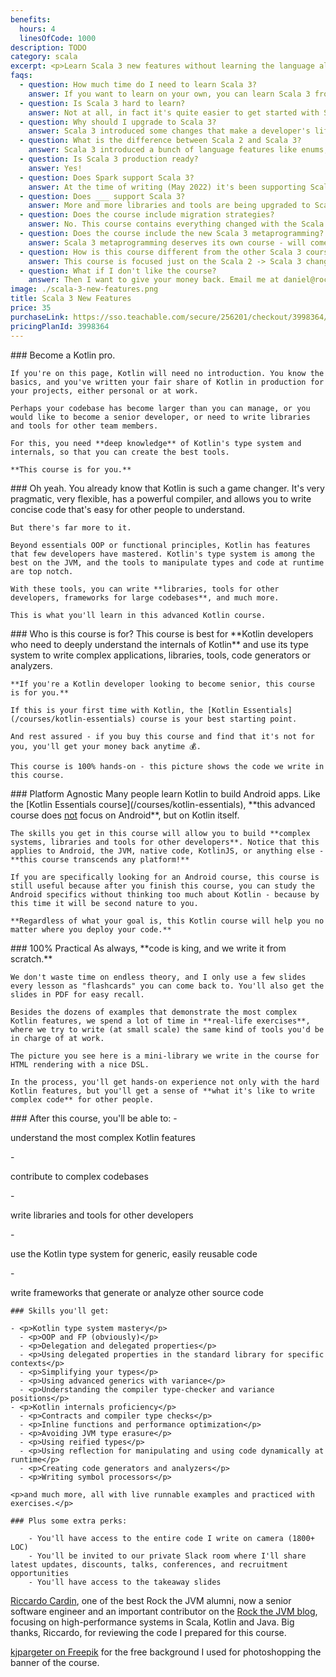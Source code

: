 ```yaml
---
benefits:
  hours: 4
  linesOfCode: 1000
description: TODO
category: scala
excerpt: <p>Learn Scala 3 new features without learning the language all over again. A short course for Scala 2 developers.</p>
faqs:
  - question: How much time do I need to learn Scala 3?
    answer: If you want to learn on your own, you can learn Scala 3 from various blog posts, the Scala documentation website, Scala books or videos online. Between searching, reading everything, making all the connections, practicing the new features on your own code and applying what you've learned, it usually takes a few dozen hours. I want to help you get everything you need in 4 hours.
  - question: Is Scala 3 hard to learn?
    answer: Not at all, in fact it's quite easier to get started with Scala 3 than Scala 2 if you're a beginner. If you're a Scala developer already, learning Scala 3 is not difficult, it just takes time. That said, there are some Scala 3 new features that are hard (e.g. type lambdas) even for existing Scala developers. We'll cover everything in this course with easy examples.
  - question: Why should I upgrade to Scala 3?
    answer: Scala 3 introduced some changes that make a developer's life much easier. Scala 3 also changed compiler internals so that it has backward compatibility, which is a first for the Scala language. Going forward, it's going to be much easier to upgrade to the latest Scala version. The compiler is also faster, and the language itself is more expressive.
  - question: What is the difference between Scala 2 and Scala 3?
    answer: Scala 3 introduced a bunch of language features like enums, extension methods, new context abstractions, type lambdas and a lot of niceties that make our life easier. The compiler is also different, faster and with backward compatibility between Scala 3 versions.
  - question: Is Scala 3 production ready?
    answer: Yes!
  - question: Does Spark support Scala 3?
    answer: At the time of writing (May 2022) it's been supporting Scala 2.13 for almost a year. Scala 3 is backwards compatible with 2.13, so it's only a matter of time before they upgrade.
  - question: Does ___ support Scala 3?
    answer: More and more libraries and tools are being upgraded to Scala 3. Most Typelevel libraries (Cats, Cats Effect, etc) already support it, ZIO 2.0 supports it out of the box, and Akka is due to release Scala 3-native artifacts soon (writing this in May 2022).
  - question: Does the course include migration strategies?
    answer: No. This course contains everything changed with the Scala language and runtime. In my experience, a migration is almost always a very particular journey for every project. So if I show you some patterns and tips, they may not apply to you exactly, and the common patterns are too simple and would have bloated this course. The goal of the course is to be short, sweet and focused on writing Scala, so I decided not to include them. Feedback welcome at daniel@rockthejvm.com!
  - question: Does the course include the new Scala 3 metaprogramming?
    answer: Scala 3 metaprogramming deserves its own course - will come soon in the form of some "black magic" Scala course.
  - question: How is this course different from the other Scala 3 courses on Rock the JVM?
    answer: This course is focused just on the Scala 2 -> Scala 3 changes. If you're a Scala dev already, you don't need me to tell you the basics again. The Scala Essentials + Advanced courses are 40 hours in total! This course is just 4 hours long. Take this one, and you'll be well on your way.
  - question: What if I don't like the course?
    answer: Then I want to give your money back. Email me at daniel@rockthejvm.com with your receipt, and I will refund you. Less than 1% of the Rock the JVM students have refunded a course, and the refund took less than 72 hours.
image: ./scala-3-new-features.png
title: Scala 3 New Features
price: 35
purchaseLink: https://sso.teachable.com/secure/256201/checkout/3998364/scala-3-new-features
pricingPlanId: 3998364
---
```



<CourseLayout>
  <Fragment slot="goal">
    ### Become a Kotlin pro.

    If you're on this page, Kotlin will need no introduction. You know the basics, and you've written your fair share of Kotlin in production for your projects, either personal or at work.

    Perhaps your codebase has become larger than you can manage, or you would like to become a senior developer, or need to write libraries and tools for other team members.

    For this, you need **deep knowledge** of Kotlin's type system and internals, so that you can create the best tools.

    **This course is for you.**

  </Fragment>
  <Fragment slot="question">
    ### Oh yeah.
    You already know that Kotlin is such a game changer. It's very pragmatic, very flexible, has a powerful compiler, and allows you to write concise code that's easy for other people to understand.

    But there's far more to it.

    Beyond essentials OOP or functional principles, Kotlin has features that few developers have mastered. Kotlin's type system is among the best on the JVM, and the tools to manipulate types and code at runtime are top notch.

    With these tools, you can write **libraries, tools for other developers, frameworks for large codebases**, and much more.

    This is what you'll learn in this advanced Kotlin course.

  </Fragment>
  <Fragment slot="feature1">
    ### Who is this course is for?
    This course is best for **Kotlin developers who need to deeply understand the internals of Kotlin** and use its type system to write complex applications, libraries, tools, code generators or analyzers.

    **If you're a Kotlin developer looking to become senior, this course is for you.**

    If this is your first time with Kotlin, the [Kotlin Essentials](/courses/kotlin-essentials) course is your best starting point.

    And rest assured - if you buy this course and find that it's not for you, you'll get your money back anytime 💰.

    This course is 100% hands-on - this picture shows the code we write in this course.

  </Fragment>
  <Fragment slot="feature2">
    ### Platform Agnostic
    Many people learn Kotlin to build Android apps. Like the [Kotlin Essentials course](/courses/kotlin-essentials), **this advanced course does <ins>not</ins> focus on Android**, but on Kotlin itself.

    The skills you get in this course will allow you to build **complex systems, libraries and tools for other developers**. Notice that this applies to Android, the JVM, native code, KotlinJS, or anything else - **this course transcends any platform!**

    If you are specifically looking for an Android course, this course is still useful because after you finish this course, you can study the Android specifics without thinking too much about Kotlin - because by this time it will be second nature to you.

    **Regardless of what your goal is, this Kotlin course will help you no matter where you deploy your code.**

  </Fragment>
  <Fragment slot="feature3">
    ### 100% Practical
    As always, **code is king, and we write it from scratch.**

    We don't waste time on endless theory, and I only use a few slides every lesson as "flashcards" you can come back to. You'll also get the slides in PDF for easy recall.

    Besides the dozens of examples that demonstrate the most complex Kotlin features, we spend a lot of time in **real-life exercises**, where we try to write (at small scale) the same kind of tools you'd be in charge of at work.

    The picture you see here is a mini-library we write in the course for HTML rendering with a nice DSL.

    In the process, you'll get hands-on experience not only with the hard Kotlin features, but you'll get a sense of **what it's like to write complex code** for other people.

  </Fragment>
  <Fragment slot="skills">
    ### After this course, you'll be able to:
    - <p>understand the most complex Kotlin features</p>
    - <p>contribute to complex codebases</p>
    - <p>write libraries and tools for other developers</p>
    - <p>use the Kotlin type system for generic, easily reusable code</p>
    - <p>write frameworks that generate or analyze other source code</p>

    ### Skills you'll get:

    - <p>Kotlin type system mastery</p>
      - <p>OOP and FP (obviously)</p>
      - <p>Delegation and delegated properties</p>
      - <p>Using delegated properties in the standard library for specific contexts</p>
      - <p>Simplifying your types</p>
      - <p>Using advanced generics with variance</p>
      - <p>Understanding the compiler type-checker and variance positions</p>
    - <p>Kotlin internals proficiency</p>
      - <p>Contracts and compiler type checks</p>
      - <p>Inline functions and performance optimization</p>
      - <p>Avoiding JVM type erasure</p>
      - <p>Using reified types</p>
      - <p>Using reflection for manipulating and using code dynamically at runtime</p>
      - <p>Creating code generators and analyzers</p>
      - <p>Writing symbol processors</p>

    <p>and much more, all with live runnable examples and practiced with exercises.</p>

    ### Plus some extra perks:

        - You'll have access to the entire code I write on camera (1800+ LOC)
        - You'll be invited to our private Slack room where I'll share latest updates, discounts, talks, conferences, and recruitment opportunities
        - You'll have access to the takeaway slides

  </Fragment>
  <Fragment slot="thanks">
    <p><a href="https://www.linkedin.com/in/riccardocardin/">Riccardo Cardin</a>, one of the best Rock the JVM alumni, now a senior software engineer and an important contributor on the <a href="/articles">Rock the JVM blog</a>, focusing on high-performance systems in Scala, Kotlin and Java. Big thanks, Riccardo, for reviewing the code I prepared for this course.</p>
    <p><a href="https://www.freepik.com/free-photo/3d-render-spotlights-grunge-brick-wall_1202914.htm">kjpargeter on Freepik</a> for the free background I used for photoshopping the banner of the course.</p>

  </Fragment>
</CourseLayout>
